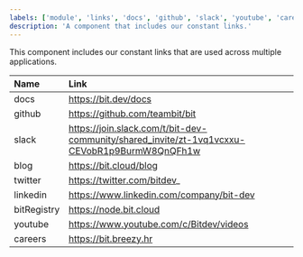 ```yaml
---
labels: ['module', 'links', 'docs', 'github', 'slack', 'youtube', 'careers']
description: 'A component that includes our constant links.'
---
```


This component includes our constant links that are used across multiple applications.

| Name        | Link                                                                                         |
| :---------- | :------------------------------------------------------------------------------------------- |
| docs        | https://bit.dev/docs                                                                         |
| github      | https://github.com/teambit/bit                                                               |
| slack       | https://join.slack.com/t/bit-dev-community/shared_invite/zt-1vq1vcxxu-CEVobR1p9BurmW8QnQFh1w |
| blog        | https://bit.cloud/blog                                                                       |
| twitter     | https://twitter.com/bitdev_                                                                  |
| linkedin    | https://www.linkedin.com/company/bit-dev                                                     |
| bitRegistry | https://node.bit.cloud                                                                       |
| youtube     | https://www.youtube.com/c/Bitdev/videos                                                      |
| careers     | https://bit.breezy.hr                                                                        |
